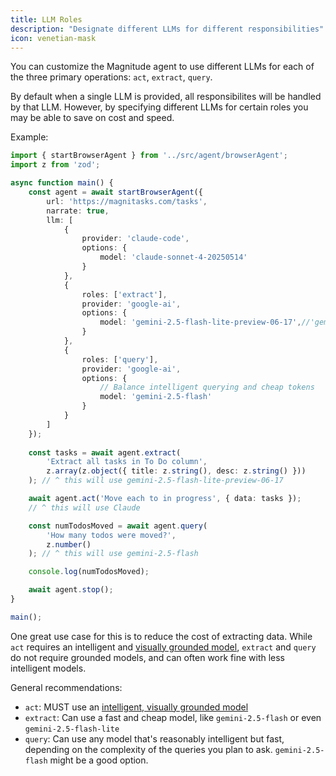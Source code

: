 ```yaml
---
title: LLM Roles
description: "Designate different LLMs for different responsibilities"
icon: venetian-mask
---
```


You can customize the Magnitude agent to use different LLMs for each of the three primary operations: `act`, `extract`, `query`.

By default when a single LLM is provided, all responsibilites will be handled by that LLM. However, by specifying different LLMs for certain roles you may be able to save on cost and speed.

Example:
```typescript
import { startBrowserAgent } from '../src/agent/browserAgent';
import z from 'zod';

async function main() {
    const agent = await startBrowserAgent({
        url: 'https://magnitasks.com/tasks',
        narrate: true,
        llm: [
            {
                provider: 'claude-code',
                options: {
                    model: 'claude-sonnet-4-20250514'
                }
            },
            {
                roles: ['extract'],
                provider: 'google-ai',
                options: {
                    model: 'gemini-2.5-flash-lite-preview-06-17',//'gemini-2.5-flash'
                }
            },
            {
                roles: ['query'],
                provider: 'google-ai',
                options: {
                    // Balance intelligent querying and cheap tokens
                    model: 'gemini-2.5-flash'
                }
            }
        ]
    });
    
    const tasks = await agent.extract(
        'Extract all tasks in To Do column',
        z.array(z.object({ title: z.string(), desc: z.string() }))
    ); // ^ this will use gemini-2.5-flash-lite-preview-06-17

    await agent.act('Move each to in progress', { data: tasks });
    // ^ this will use Claude

    const numTodosMoved = await agent.query(
        'How many todos were moved?',
        z.number()
    ); // ^ this will use gemini-2.5-flash

    console.log(numTodosMoved);

    await agent.stop();
}

main();
```

One great use case for this is to reduce the cost of extracting data. While `act` requires an intelligent and [visually grounded model](/core-concepts/compatible-llms), `extract` and `query` do not require grounded models, and can often work fine with less intelligent models.

General recommendations:
- `act`: MUST use an [intelligent, visually grounded model](/core-concepts/compatible-llms)
- `extract`: Can use a fast and cheap model, like `gemini-2.5-flash` or even `gemini-2.5-flash-lite`
- `query`: Can use any model that's reasonably intelligent but fast, depending on the complexity of the queries you plan to ask. `gemini-2.5-flash` might be a good option.

